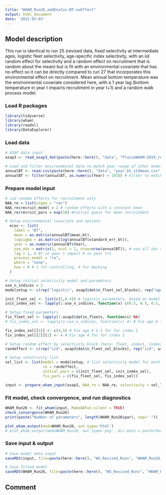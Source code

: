 ```yaml
---
title: "WHAM_Run26_addEnvCov-BT-noEffect"
output: html_document
date: '2022-03-03'
---
```


## Model description
This run is identical to run 25 (revised data, fixed selectivity at intermediate ages, logistic fleet selectivity, age-specific index selectivity, with an iid random effect for selectivity and a random effect on recruitment that is random about the mean) but is fit with an environmental covariate that has no effect so it can be directly compared to run 27 that incorporates this environmental effect on recruitment. Mean annual bottom temperature was the environmental covariate considered here, with a 1 year lag (bottom temperature in year t impacts recruitment in year t+1) and a random walk process model. 

### Load R packages
```r
library(tidyverse)
library(wham)
library(readxl)
library(DataExplorer)
```

### Load data
```r
# ASAP data input
asap3 <- read_asap3_dat(paste(here::here(), "data", "PlaiceWHAM-2019_revised_NEFSC-LW-WAA.DAT", sep="/"))

# Load and filter environmental data to match year range of other model data
annualBT <- read.csv(paste(here::here(), "data", "year_bt_stdmean.csv", sep="/"))
annualBT <- filter(annualBT, as.numeric(Year) > 1978) # Filter to match timeframe of other data + 1 year before other data (here 1979) to allow for 1 year lag
```

### Prepare model input
```r
# iid random effects for recruitment only 
NAA_re = list(sigma = "rec") 
NAA_re$recruit_model = 2 # random effects with a constant mean
NAA_re$recruit_pars = exp(10) #initial guess for mean recruitment

# Setup environmental covariate and options
  ecov <- list(
    label = "BT",
    mean = as.matrix(annualBT$mean_bt),
    logsigma = as.matrix(log(annualBT$standard_err_bt)),
    year = as.numeric(annualBT$Year),
    use_obs = matrix(1, ncol = 1, nrow=nrow(annualBT)), # use all obs = 1
    lag = 1, # BT in year t impact R in year t+1
    process_model = "rw",
    where = "none",
    how = 0 # 1 for controlling, 4 for masking
  )

# Setup initial selectivity model and parameters
use_n_indices = 2
modelsetup <- c(rep("logistic", asap3$dat$n_fleet_sel_blocks), rep("age-specific", use_n_indices))

init_fleet_sel <- list(c(2,0.4)) # logistic parameters, based on model type
init_index_sel <- lapply(1:use_n_indices, function(x) c(0.5, 0.5, 0.5, 1, 1, 0.5, 0.5, 0.5, 0.5, 0.5, 0.5))

# Setup fixed parameters
fix_fleet_sel <- lapply(1:asap3$dat$n_fleets, function(x) NA) 
# fix_index_sel <- lapply(1:use_n_indices, function(x) 4) # Fix age 4 for both indices,  NA means do not fix 

fix_index_sel[[1]] <- c(4,5) # Fix age 4 & 5 for for index 1
fix_index_sel[[2]][1] <- 4 # Fix age 4 for for index 2

# Setup random effect by selectivity block (here: fleet, index1, index2)
randeffect <- c(rep("iid", asap3$dat$n_fleet_sel_blocks), rep("iid", use_n_indices))

# Setup selectivity list
sel_list <- list(model = modelsetup, # list selectivity model for each fleet and index
                 re = randeffect,
                 initial_pars = c(init_fleet_sel, init_index_sel),
                 fix_pars = c(fix_fleet_sel, fix_index_sel))

input <- prepare_wham_input(asap3, NAA_re = NAA_re, selectivity = sel_list, ecov=ecov, model_name = "WHAM_Run26") 
```

### Fit model, check convergence, and run diagnostics
```r
WHAM_Run26 <- fit_wham(input, MakeADFun.silent = TRUE) 
check_convergence(WHAM_Run26)
print(paste("Number of parameters", length(WHAM_Run26$par), sep=" "))

plot_wham_output(mod=WHAM_Run26, out.type='html')
# plot_wham_output(mod=WHAM_Run26, out.type='png', dir.main = paste(here::here(), "WHAM_Run26", sep="/"))
```

### Save input & output
```r
# Save model data input
saveRDS(input, file=paste(here::here(), "WG_Revised_Runs", "WHAM_Run26_addEnvCov-BT-noEffect", "WHAM_Run26_input.rds", sep="/"))

# Save fitted model
saveRDS(WHAM_Run26, file=paste(here::here(), "WG_Revised_Runs", "WHAM_Run26_addEnvCov-BT-noEffect", "WHAM_Run26_model.rds", sep="/"))
```

## Comment


